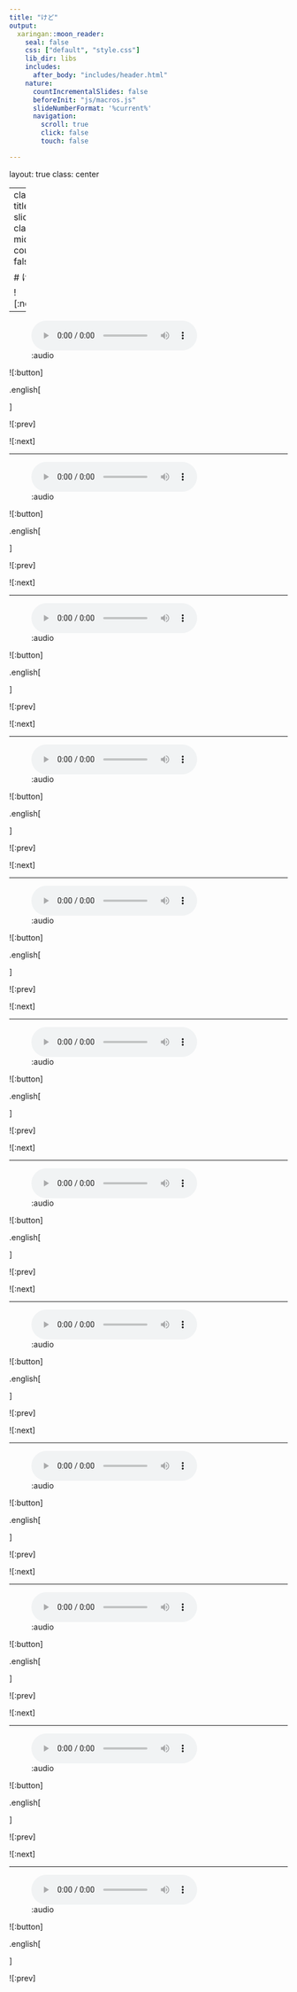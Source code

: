 ```yaml
---
title: "けど"
output:
  xaringan::moon_reader:
    seal: false
    css: ["default", "style.css"]
    lib_dir: libs
    includes: 
      after_body: "includes/header.html"
    nature:
      countIncrementalSlides: false
      beforeInit: "js/macros.js"
      slideNumberFormat: '%current%'
      navigation:
        scroll: true
        click: false
        touch: false

---
```


layout: true
class: center

---
class: title-slide
class: middle
count: false

# けど

![:next]

---



![:audio](18/kedo-01.mp3)

![:button]

.english[



]

![:prev]

![:next]

---



![:audio](18/kedo-02.mp3)

![:button]

.english[



]

![:prev]

![:next]

---



![:audio](18/kedo-03.mp3)

![:button]

.english[



]

![:prev]

![:next]

---



![:audio](18/kedo-04.mp3)

![:button]

.english[



]

![:prev]

![:next]

---



![:audio](18/kedo-05.mp3)

![:button]

.english[



]

![:prev]

![:next]

---



![:audio](18/kedo-06.mp3)

![:button]

.english[



]

![:prev]

![:next]

---



![:audio](18/kedo-07.mp3)

![:button]

.english[



]

![:prev]

![:next]

---



![:audio](18/kedo-08.mp3)

![:button]

.english[



]

![:prev]

![:next]

---



![:audio](18/kedo-09.mp3)

![:button]

.english[



]

![:prev]

![:next]

---



![:audio](18/kedo-10.mp3)

![:button]

.english[



]

![:prev]

![:next]

---



![:audio](18/kedo-11.mp3)

![:button]

.english[



]

![:prev]

![:next]

---



![:audio](18/kedo-12.mp3)

![:button]

.english[



]

![:prev]

